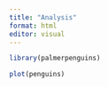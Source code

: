 ```yaml
---
title: "Analysis"
format: html
editor: visual
---
```


```r
library(palmerpenguins)
```

```r
plot(penguins)
```
